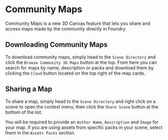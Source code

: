 
# Community Maps
<ImageButBetter
  src='/images/communitymaps/mapbrowser.jpg'
  alt='Community Map Browser'
  className={styles.wikiimage}
/>
<ImageButBetter
  src='/images/communitymaps/sharebrowse.jpg'
  alt='Buttons Locations'
  className={styles.wikiimage}
/>

Community Maps is a new 3D Canvas feature that lets you share and access maps made by the community directly in Foundry

## Downloading Community Maps

To download community maps, simply head to the `Scene Directory` and click the `Browse Community 3D Maps` button at the top.
From here you can search for maps by name, description or packs and download them by clicking the `Cloud` button located on the top right of the map cards.


## Sharing a Map
<ImageButBetter
  src='/images/communitymaps/share.jpg'
  alt='Share Window'
  className={styles.wikiimage}
/>

To share a map, simply head to the `Scene Directory` and right click on a scene to open the context menu, then click the `Share Scene` button at the bottom of the list.

You will be required to provide an `Author Name`, `Description` and `Image` for your map. If you are using assets from specific packs in your scene, select them in the `Assets Packs` section.

